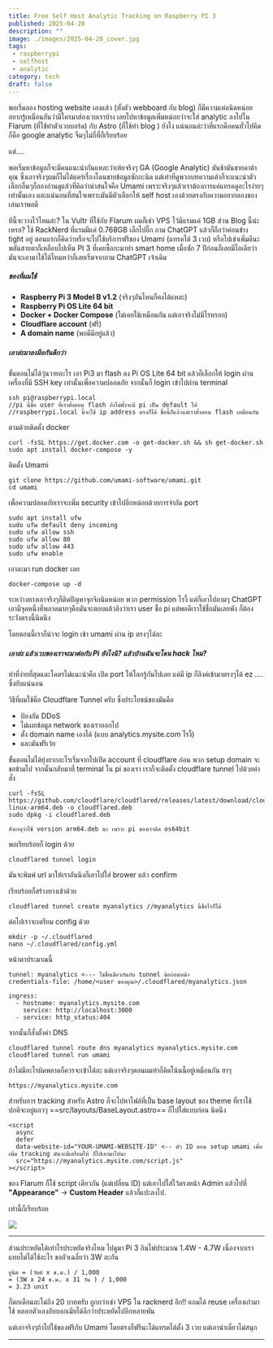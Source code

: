 ```yaml
---
title: Free Self Host Analytic Tracking on Raspberry PI 3
published: 2025-04-20
description: ""
image: ./images/2025-04-20_cover.jpg
tags: 
 - raspberrypi
 - selfhost
 - analytic
category: tech
draft: false
---
```

พอเริ่มลอง hosting website เองแล้ว (ทั้งตัว webboard กับ blog) ก็มีความเห่อนิดหน่อยอยากรู้เหมือนกันว่ามีใครมาส่องเวบเราบ้าง เลยไปหาข้อมูลเพิ่มหน่อยว่าจะใส่ analytic ลงไปใน Flarum (ที่ใช้ทำตัวเวบบอร์ด) กับ Astro (ที่ใช้ทำ blog ) ยังไง แน่นอนล่ะว่าที่แรกคือคนทั่วไปคิดก็คือ google analytic จิ้มๆไม่กี่ที่ก็เรียบร้อย

แต่....

พอเริ่มหาข้อมูลก็จะมีคนแนะนำกันแหละว่าเห้ยจริงๆ GA (Google Analytic) มันช้ามันขายดาต้าคุณ ซึ่งเอาจริงๆผมก็ไม่ได้แคร์เรื่องโดนขายข้อมูลซักกะนิด แต่เท่าที่ดูพวกบทความเค้าก็จะแนะนำตัวเลือกอื่นๆก็ลองอ่านดูแล้วที่คิดว่าน่าสนใจคือ Umami เพราะจริงๆแล้วเราต้องการแค่แทรคดูอะไรง่ายๆเท่านั้นเอง และแน่นอนที่สนใจเพราะมันมีตัวเลือกให้ self host เองด้วยตรงกับความอยากลองของเล่นเราพอดี

ทีนี้จะวางไว้ไหนล่ะ? ใน Vultr ที่ใช้กับ Flarum ผมก็เช่า VPS ไว้มีแรมแค่ 1GB ส่วน Blog นี้น่ะเหรอ? ใช้ RackNerd ที่แรมมีแค่ 0.768GB เล็กไปอี๊ก ถาม ChatGPT แล้วก็ถือว่าค่อนข้าง tight อยู่ ตอนแรกก็คิดว่าหรือจะไปใช้บริการฟรีของ Umami (แทรคได้ 3 เวบ) หรือไปเช่าเพิ่มดีนะ พลันสายตาก็เหลือบไปเห็น PI 3 ที่เคยซื้อกะมาทำ smart home เมื่อซัก 7 ปีก่อนก็เลยมีไอเดียว่ามันจะเอามาใช้ได้ไหมหว่าก็เลยเริ่มจากถาม ChatGPT เจ้าเดิม

##### ของที่ผมใช้
- **Raspberry Pi 3 Model B v1.2** (จริงๆอันไหนก็คงได้แหละ)
- **Raspberry Pi OS Lite 64 bit** 
- **Docker + Docker Compose** (ไม่เคยใช้เหมือนกัน แต่เอาจริงไม่มีไรหรอก)
- **Cloudflare account** (ฟรี)
- **A domain name** (พอดีมีอยู่แล้ว)
##### เอาล่ะมาลงมือกันดีกว่า

ขั้นตอนไม่ได้วุ่นวายอะไร เอา Pi3 มา flash ลง Pi OS Lite 64 bit แล้วก็เลือกให้ login ผ่านเครื่องที่มี SSH key เท่านั้นเพื่อความปลอดภัย จากนั้นก็ login เข้าไปผ่าน terminal

```
ssh pi@raspberrypi.local 
//pi นี้ชื่อ user ที่เราตั้งตอน flash ถ้าไม่ตั้งจะมี pi เป็น default ให้ 
//raspberrypi.local นี้จะใช้ ip address ตรงก็ได้ ชื่อนี้ก็แล้วแต่เราตั้งตอน flash เหมือนกัน 
```

ตามด้วยติดตั้ง docker 

```
curl -fsSL https://get.docker.com -o get-docker.sh && sh get-docker.sh
sudo apt install docker-compose -y
```

ติดตั้ง Umami

```
git clone https://github.com/umami-software/umami.git
cd umami
```

เพื่อความปลอดภัยเราจะเพิ่ม security เข้าไปอีกหน่อยด้วยการจำกัด port 

```
sudo apt install ufw
sudo ufw default deny incoming
sudo ufw allow ssh
sudo ufw allow 80
sudo ufw allow 443
sudo ufw enable
```

เอาละมา run docker เลย
```
docker-compose up -d
```

ระหว่างทางเอาจริงๆก็ติดปัญหาจุกจิกนิดหน่อย พวก permission ไรงี้ แต่ก็เอาไปถามๆ ChatGPT เอามีจุดหนึ่งที่พลาดมากๆคือมันจะตอบแล้วอิงว่าเรา user ชื่อ pi แต่พอดีเราใช้ชื่อมันเลยพัง ก็ต้องระวังตรงนี้นิดนึง

โดยตอนนี้เราก็น่าจะ login เข้า umami ผ่าน ip ตรงๆได้ละ
##### เอาล่ะ แล้วเวบของเราจะมาต่อกับ Pi ยังไงนิ? แล้วบ้านฉันจะโดน hack ไหม?

ท่าที่ง่ายที่สุดและโคตรไม่แนะนำคือ เปิด port ให้โลกรู้กันไปเลย แค่มี ip ก็ลิงค์เข้ามาตรงๆได้ ez .... ซึ่งยับแน่นอน

วิธีที่ผมใช้คือ Cloudflare Tunnel ครับ ซึ่งประโยชน์ของมันคือ
- ป้องกัน DDoS
- ไม่เผยข้อมูล network ของเราออกไป
- ตั้ง domain name เองได้ (แบบ analytics.mysite.com ไรงี้)
- และมันฟรีเว้ย

ขั้นตอนไม่ได้ยุ่งยากอะไรเริ่มจากไปเปิด account ที่ cloudflare ก่อน พวก setup domain จะขอข้ามไป จากนั้นกลับมาที่ terminal ใน pi ของเรา เราก็จะติดตั้ง cloudflare tunnel ไปด้วยคำสั่ง

```
curl -fsSL https://github.com/cloudflare/cloudflared/releases/latest/download/cloudflared-linux-arm64.deb -o cloudflared.deb
sudo dpkg -i cloudflared.deb

สังเกตุว่าใช้ version arm64.deb นะ เพราะ pi ของเราติด os64bit
```

พอเรียบร้อยก็ login ด้วย 
```
cloudflared tunnel login
```
มันจะพิมพ์ url มาให้เราอันนึงก็เอาไปใส่ brower แล้ว confirm

เรียบร้อยก็สร้างทางเข้าด้วย

```
cloudflared tunnel create myanalytics //myanalytics นี้ชื่อไรก็ได้
```

ต่อไปเราจะเตรียม config ด้วย
```
mkdir -p ~/.cloudflared
nano ~/.cloudflared/config.yml
```

หน้าตาประมาณนี้
```
tunnel: myanalytics <--- ใชชื่อเดียวกันกับ tunnel ข้อก่อนหน้า
credentials-file: /home/<user ของคุณ>/.cloudflared/myanalytics.json

ingress:
  - hostname: myanalytics.mysite.com
    service: http://localhost:3000
  - service: http_status:404

```

จากนั้นก็สั่งตั้งค่า DNS
```
cloudflared tunnel route dns myanalytics myanalytics.mysite.com
cloudflared tunnel run umami
```

ถ้าไม่มีอะไรผิดพลาดก็ควรจะเข้าได้ละ แต่เอาจริงๆตอนผมทำก็ติดโน้นนี้อยู่เหมือนกัน ฮาๆ
```
https://myanalytics.mysite.com
```

สำหรับการ tracking สำหรับ Astro ก็จะไปหาไฟล์ที่เป็น base layout ของ theme ที่เราใช้ ปกติจะอยู่แถวๆ
==src/layouts/BaseLayout.astro== ก็ไปใส่แบบก่อน </head> นิดนึง

```
<script
  async
  defer
  data-website-id="YOUR-UMAMI-WEBSITE-ID" <-- ตัว ID ตอน setup umami เพื่อเพิ่ม tracking มันจะมีเตรียมให้ ก็ไปเอามาใส่นะ
  src="https://myanalytics.mysite.com/script.js"
></script>
```

ของ Flarum ก็ใช้ script เดียวกัน (แต่เปลี่ยน ID) แต่เอาไปใส่ไว้ตรงหน้า Admin แล้วไปที่ **"Appearance"** → **Custom Header** แล้วก็แปะลงไป.

เท่านี้ก็เรียบร้อย 

![](./images/2025-04-20_img0.jpg)

---

ส่วนประหยัดได้เท่าไรประหยัดจริงไหม ไปดูมา Pi 3 กินไฟประมาณ 1.4W - 4.7W เนื่องจากเราแทบไม่ได้ใช้อะไร ขอถัวเฉลี่ยว่า 3W ละกัน

```
ยูนิต = (วัตต์ x ช.ม.) / 1,000  
= (3W x 24 ช.ม. x 31 วัน ) / 1,000  
= 3.23 unit
```

ก็ตกเดือนละไม่ถึง 20 บาทครับ ถูกกว่าเช่า VPS ใน racknerd อีก!! แถมได้ reuse เครื่องเก่ามาใช้ หลอกตัวเองกับบอกเมียได้อีกว่าประหยัดไปอีกหลายพัน 

แต่เอาจริงๆถ้าไปใช้ของฟรีกับ Umami โดยตรงก็ฟรีนะได้แทรคได้ตั้ง 3 เวบ แต่เอาน่าเดี๋ยวไม่สนุก

---

